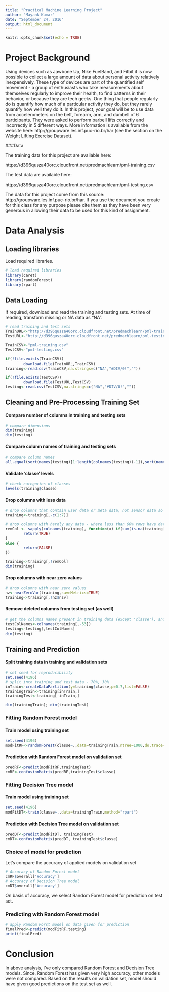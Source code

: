 ---
title: "Practical Machine Learning Project"
author: "Mayank Kumar"
date: "September 24, 2016"
output: html_document
---

```{r setup, include=FALSE}
knitr::opts_chunk$set(echo = TRUE)
```

# Project Background
Using devices such as Jawbone Up, Nike FuelBand, and Fitbit it is now possible to collect a large amount of data about personal activity relatively inexpensively. These type of devices are part of the quantified self movement - a group of enthusiasts who take measurements about themselves regularly to improve their health, to find patterns in their behavior, or because they are tech geeks. One thing that people regularly do is quantify how much of a particular activity they do, but they rarely quantify how well they do it. In this project, your goal will be to use data from accelerometers on the belt, forearm, arm, and dumbell of 6 participants. They were asked to perform barbell lifts correctly and incorrectly in 5 different ways. More information is available from the website here: http://groupware.les.inf.puc-rio.br/har (see the section on the Weight Lifting Exercise Dataset).

###Data

The training data for this project are available here:

https://d396qusza40orc.cloudfront.net/predmachlearn/pml-training.csv

The test data are available here:

https://d396qusza40orc.cloudfront.net/predmachlearn/pml-testing.csv

The data for this project come from this source: http://groupware.les.inf.puc-rio.br/har. If you use the document you create for this class for any purpose please cite them as they have been very generous in allowing their data to be used for this kind of assignment.

# Data Analysis
## Loading libraries
Load required libraries.
```{r}
# load required libraries
library(caret)
library(randomForest)
library(rpart)
```

## Data Loading
If required, download and read the training and testing sets. At time of reading, transform missing or NA data as "NA".
```{r}
# read training and test sets
TrainURL<-"http://d396qusza40orc.cloudfront.net/predmachlearn/pml-training.csv"
TestURL<-"http://d396qusza40orc.cloudfront.net/predmachlearn/pml-testing.csv"

TrainCSV<-"pml-training.csv"
TestCSV<-"pml-testing.csv"

if(!file.exists(TrainCSV))
        download.file(TrainURL,TrainCSV)
training<-read.csv(TrainCSV,na.strings=c("NA","#DIV/0!",""))

if(!file.exists(TestCSV))
        download.file(TestURL,TestCSV)
testing<-read.csv(TestCSV,na.strings=c("NA","#DIV/0!",""))
```


## Cleaning and Pre-Processing Training Set
#### Compare number of columns in training and testing sets
```{r}
# compare dimensions
dim(training)
dim(testing)
```
#### Compare column names of training and testing sets
```{r}
# compare column names
all.equal(sort(names(testing)[1:length(colnames(testing))-1]),sort(names(training)[1:length(colnames(training))-1]),check.names=TRUE)
```
#### Validate 'classe' levels
```{r}
# check categories of classes
levels(training$classe)
```
#### Drop columns with less data
```{r}
# drop columns that contain user data or meta data, not sensor data so that these columns don't interfere when fitting the model
training<-training[,-c(1:7)]

# drop columns with hardly any data - where less than 60% rows have data
remCol <- sapply(colnames(training), function(x) if(sum(is.na(training[,x])) > 0.60*nrow(training)) {
        return(TRUE)
}
else {
        return(FALSE)
})

training<-training[,!remCol]
dim(training)
```
#### Drop columns with near zero values
```{r}
# drop columns with near zero values
nz<-nearZeroVar(training,saveMetrics=TRUE)
training<-training[,!nz$nzv]
```
#### Remove deleted columns from testing set (as well)
```{r}
# get the columns names present in training data (except 'classe'), and extract only those variables in testing set
testColNames<-colnames(training[,-53])
testing<-testing[,testColNames]
dim(testing)
```
## Training and Prediction
#### Split training data in training and validation sets
```{r}
# set seed for reproducibility
set.seed(4196)
# split into training and test data - 70%, 30%
inTrain<-createDataPartition(y=training$classe,p=0.7,list=FALSE)
trainingTrain<-training[inTrain,]
trainingTest<-training[-inTrain,]

dim(trainingTrain); dim(trainingTest)
```
### Fitting Random Forest model
#### Train model using training set
```{r}
set.seed(4196)
modFitRF<-randomForest(classe~.,data=trainingTrain,ntree=1000,do.trace=FALSE)
```
#### Prediction with Random Forest model on validation set
```{r}
predRF<-predict(modFitRF,trainingTest)
cmRF<-confusionMatrix(predRF,trainingTest$classe)
```
### Fitting Decision Tree model
#### Train model using training set
```{r}
set.seed(4196)
modFitDT<-train(classe~.,data=trainingTrain,method="rpart")
```
#### Prediction with Decision Tree model on validation set
```{r}
predDT<-predict(modFitDT, trainingTest)
cmDT<-confusionMatrix(predDT, trainingTest$classe)
```
### Choice of model for prediction
Let's compare the accuracy of applied models on validation set
```{r}
# Accuracy of Random Forest model
cmRF$overall['Accuracy']
# Accuracy of Decision Tree model
cmDT$overall['Accuracy']
```
On basis of accuracy, we select Random Forest model for prediction on test set.

### Predicting with Random Forest model
```{r}
# apply Random Forst model on data given for prediction
finalPred<-predict(modFitRF,testing)
print(finalPred)
```
# Conclusion
In above analysis, I've only compared Random Forest and Decision Tree models. Since, Random Forest has given very high accuracy, other models were not compared. Based on the results on validation set, model should have given good predictions on the test set as well.